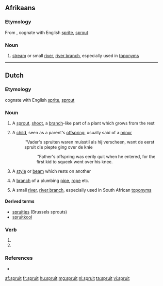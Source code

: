==Afrikaans==

===Etymology===
From {{etyl|nl|af}}, cognate with English [[sprite]], [[sprout]]

===Noun===
{{af-noun|spruite|-|spruitjie|spruitjies}}

# {{geography|lang=af}} [[stream]] or small [[river]], [[river branch]], especially used in [[toponym]]s

----

==Dutch==

===Etymology===
cognate with English [[sprite]], [[sprout]]

===Noun===
{{nl-noun|c|spruiten|spruitje}}

# {{botany|lang=nl}} A [[sprout]], [[shoot]], a [[branch]]-like part of a plant which grows from the rest
# A [[child]], seen as a parent's [[offspring]], usually said of a [[minor]]
#: ''Vader's spruiten waren muisstil als hij verscheen, want de eerst spruit die piepte ging over de knie
#:: ''Father's offspring was eerily quit when he entered, for the first kid to squeek went over his knee.
# {{construction|lang=nl}} A [[style]] or [[beam]] which rests on another
# A [[branch]] of a plumbing [[pipe]], [[rope]] etc.
# {{geography|lang=af}} A small [[river]], [[river branch]], especially used in South African [[toponym]]s

====Derived terms====
* [[spruitjes]] (Brussels sprouts)
* [[spruitkool]]

===Verb===
{{head|nl}}

# {{nl-verb form of|p=123|n=sg|t=pres|m=ind|spruiten}}
# {{nl-verb form of|m=imp|spruiten}}

===References===
* {{R:Koenen}}

[[af:spruit]]
[[fr:spruit]]
[[hu:spruit]]
[[mg:spruit]]
[[nl:spruit]]
[[ta:spruit]]
[[vi:spruit]]